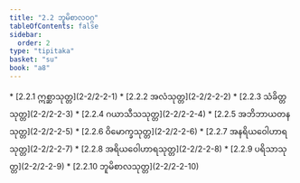 ```yaml
---
title: "2.2 ဘူမိစာလဝဂ္ဂ"
tableOfContents: false
sidebar:
  order: 2
type: "tipitaka"
basket: "su"
book: "a8"
---
```



<DynamicBreadcrumb />



<TableOfContents book="a8" section="2.2">
* [2.2.1 ဣစ္ဆာသုတ္တ](2-2/2-2-1)
* [2.2.2 အလံသုတ္တ](2-2/2-2-2)
* [2.2.3 သံခိတ္တသုတ္တ](2-2/2-2-3)
* [2.2.4 ဂယာသီသသုတ္တ](2-2/2-2-4)
* [2.2.5 အဘိဘာယတနသုတ္တ](2-2/2-2-5)
* [2.2.6 ဝိမောက္ခသုတ္တ](2-2/2-2-6)
* [2.2.7 အနရိယဝေါဟာရသုတ္တ](2-2/2-2-7)
* [2.2.8 အရိယဝေါဟာရသုတ္တ](2-2/2-2-8)
* [2.2.9 ပရိသာသုတ္တ](2-2/2-2-9)
* [2.2.10 ဘူမိစာလသုတ္တ](2-2/2-2-10)
</TableOfContents>